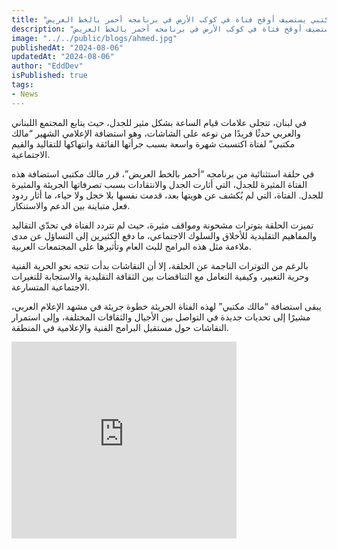 ```yaml
---
title: "علامات قيام الساعة تظهر في لبنان: مالك مكتبي يستضيف أوقح فتاة في كوكب الأرض في برنامجه أحمر بالخط العريض !!"
description: "علامات قيام الساعة تظهر في لبنان: مالك مكتبي يستضيف أوقح فتاة في كوكب الأرض في برنامجه أحمر بالخط العريض !!"
image: "../../public/blogs/ahmed.jpg"
publishedAt: "2024-08-06"
updatedAt: "2024-08-06"
author: "EddDev"
isPublished: true
tags: 
- News
---
```


في لبنان، تتجلى علامات قيام الساعة بشكل مثير للجدل، حيث يتابع المجتمع اللبناني والعربي حدثًا فريدًا من نوعه على الشاشات، وهو استضافة الإعلامي الشهير “مالك مكتبي” لفتاة اكتسبت شهرة واسعة بسبب جرأتها الفائقة وانتهاكها للتقاليد والقيم الاجتماعية.


في حلقة استثنائية من برنامجه “أحمر بالخط العريض”، قرر مالك مكتبي استضافة هذه الفتاة المثيرة للجدل، التي أثارت الجدل والانتقادات بسبب تصرفاتها الجريئة والمثيرة للجدل. الفتاة، التي لم يُكشف عن هويتها بعد، قدمت نفسها بلا خجل ولا حياء، ما أثار ردود فعل متباينة بين الدعم والاستنكار.


تميزت الحلقة بتوترات مشحونة ومواقف مثيرة، حيث لم تتردد الفتاة في تحدّي التقاليد والمفاهيم التقليدية للأخلاق والسلوك الاجتماعي، ما دفع الكثيرين إلى التساؤل عن مدى ملاءمة مثل هذه البرامج للبث العام وتأثيرها على المجتمعات العربية.

بالرغم من التوترات الناجمة عن الحلقة، إلا أن النقاشات بدأت تتجه نحو الحرية الفنية وحرية التعبير، وكيفية التعامل مع التناقضات بين الثقافة التقليدية والاستجابة للتغيرات الاجتماعية المتسارعة.

يبقى استضافة “مالك مكتبي” لهذه الفتاة الجريئة خطوة جريئة في مشهد الإعلام العربي، مشيرًا إلى تحديات جديدة في التواصل بين الأجيال والثقافات المختلفة، وإلى استمرار النقاشات حول مستقبل البرامج الفنية والإعلامية في المنطقة.

<iframe width="360" height="315" src="https://www.youtube.com/embed/_u7bLHpLYrk" frameborder="0" allowfullscreen></iframe>